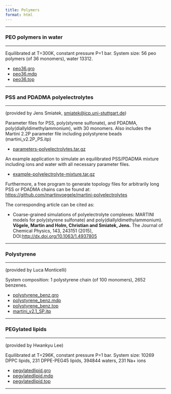 ```yaml
---
title: Polymers
format: html
---
```

<hr>

### PEO polymers in water
<hr>

Equilibrated at T=300K, constant pressure P=1 bar.
System size: 56 peo polymers (of 36 monomers), water 13312.

- [peo36.gro](https://martini-library.s3.us-east-2.amazonaws.com/example_applications/polymers/peo36.gro)
- [peo36.mdp](https://martini-library.s3.us-east-2.amazonaws.com/example_applications/polymers/peo36.mdp)
- [peo36.top](https://martini-library.s3.us-east-2.amazonaws.com/example_applications/polymers/peo36.top)

<hr>

### PSS and PDADMA polyelectrolytes
<hr>

(provided by Jens Smiatek, [smiatek@icp.uni-stuttgart.de](mailto: smiatek@icp.uni-stuttgart.de))

Parameter files for PSS, poly(styrene sulfonate), and PDADMA, poly(diallyldimethylammonium), with 30 monomers. Also includes the Martini 2.2P parameter file including polystyrene beads (martini_v2.2P_PS.itp)

- [parameters-polyelectrolytes.tar.gz](https://martini-library.s3.us-east-2.amazonaws.com/example_applications/polymers/parameters-polyelectrolytes.tar)

An example application to simulate an equilibrated PSS/PDADMA mixture including ions and water with all necessary parameter files.

- [example-polyelectrolyte-mixture.tar.gz](https://martini-library.s3.us-east-2.amazonaws.com/example_applications/polymers/example-polyelectrolyte-mixture.tar)

Furthermore, a free program to generate topology files for arbitrarily long PSS or PDADMA chains can be found at:
[https://github.com/martinvoegele/martini-polyelectrolytes](https://github.com/martinvoegele/martini-polyelectrolytes)

The corresponding article can be cited as:

- Coarse-grained simulations of polyelectrolyte complexes: MARTINI models for poly(styrene sulfonate) and poly(diallyldimethylammonium). **Vögele, Martin and Holm, Christian and Smiatek, Jens.** The Journal of Chemical Physics, 143, 243151 (2015), DOI:[http://dx.doi.org/10.1063/1.4937805](http://dx.doi.org/10.1063/1.4937805)

<hr>

### Polystyrene
<hr>

(provided by Luca Monticelli)

System composition: 1 polystyrene chain (of 100 monomers), 2652 benzenes.

- [polystyrene_benz.gro](https://martini-library.s3.us-east-2.amazonaws.com/example_applications/polymers/polystyrene_benz.gro)
- [polystyrene_benz.mdp](https://martini-library.s3.us-east-2.amazonaws.com/example_applications/polymers/polystyrene_benz.mdp)
- [polystyrene_benz.top](https://martini-library.s3.us-east-2.amazonaws.com/example_applications/polymers/polystyrene_benz.top)
- [martini_v2.1_SP.itp](https://martini-library.s3.us-east-2.amazonaws.com/example_applications/polymers/martini_v2.1_PS.itp)

<hr>

### PEGylated lipids
<hr>

(provided by Hwankyu Lee)

Equilibrated at T=296K, constant pressure P=1 bar.
System size: 10269 DPPC lipids, 231 DPPE-PEG45 lipids, 394844 waters, 231 Na+ ions

- [pegylatedlipid.gro](https://martini-library.s3.us-east-2.amazonaws.com/example_applications/polymers/pegylatedlipid.gro)
- [pegylatedlipid.mdp](https://martini-library.s3.us-east-2.amazonaws.com/example_applications/polymers/pegylatedlipid.mdp)
- [pegylatedlipid.top](https://martini-library.s3.us-east-2.amazonaws.com/example_applications/polymers/pegylatedlipid.top)

<hr>